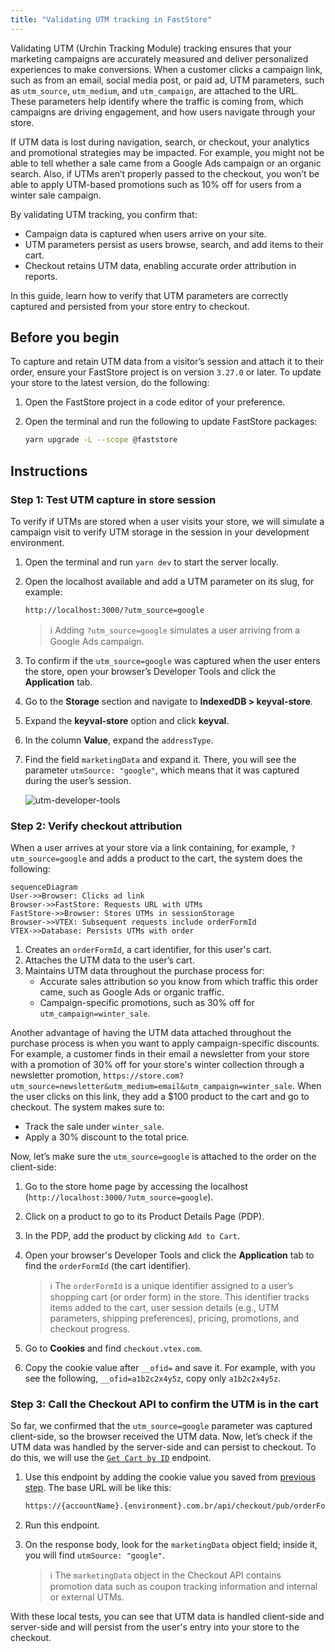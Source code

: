 ```yaml
---
title: "Validating UTM tracking in FastStore"
---
```


Validating UTM (Urchin Tracking Module) tracking ensures that your marketing campaigns are accurately measured and deliver personalized experiences to make conversions. When a customer clicks a campaign link, such as from an email, social media post, or paid ad, UTM parameters, such as `utm_source`, `utm_medium`, and `utm_campaign`, are attached to the URL. These parameters help identify where the traffic is coming from, which campaigns are driving engagement, and how users navigate through your store.

If UTM data is lost during navigation, search, or checkout, your analytics and promotional strategies may be impacted. For example, you might not be able to tell whether a sale came from a Google Ads campaign or an organic search. Also, if UTMs aren’t properly passed to the checkout, you won’t be able to apply UTM-based promotions such as 10% off for users from a winter sale campaign.

By validating UTM tracking, you confirm that:

- Campaign data is captured when users arrive on your site.
- UTM parameters persist as users browse, search, and add items to their cart.
- Checkout retains UTM data, enabling accurate order attribution in reports.

In this guide, learn how to verify that UTM parameters are correctly captured and persisted from your store entry to checkout.

## Before you begin


To capture and retain UTM data from a visitor’s session and attach it to their order, ensure your FastStore project is on version `3.27.0` or later. To update your store to the latest version, do the following:

1. Open the FastStore project in a code editor of your preference.
2. Open the terminal and run the following to update FastStore packages:

    ```bash
    yarn upgrade -L --scope @faststore
    ```

## Instructions

### Step 1: Test UTM capture in store session

To verify if UTMs are stored when a user visits your store, we will simulate a campaign visit to verify UTM storage in the session in your development environment.
 
1. Open the terminal and run `yarn dev` to start the server locally.
2. Open the localhost available and add a UTM parameter on its slug, for example:

    ```sh
    http://localhost:3000/?utm_source=google
    ```


    >  ℹ️ Adding `?utm_source=google` simulates a user arriving from a Google Ads campaign.

3. To confirm if the `utm_source=google` was captured when the user enters the store, open your browser’s Developer Tools and click the **Application** tab.
4. Go to the **Storage** section and navigate to **IndexedDB > keyval-store**.
5. Expand the **keyval-store** option and click **keyval**.
6. In the column **Value**, expand the `addressType`.
7. Find the field `marketingData` and expand it. There, you will see the parameter `utmSource: "google"`, which means that it was captured during the user’s session.

    ![utm-developer-tools](https://vtexhelp.vtexassets.com/assets/docs/src/utm-developer-tools-tutorial___faa33130c1d371fda5c6212d519840a7.gif)

### Step 2: Verify checkout attribution

When a user arrives at your store via a link containing, for example, `?utm_source=google` and adds a product to the cart, the system does the following:

```mermaid
sequenceDiagram
User->>Browser: Clicks ad link
Browser->>FastStore: Requests URL with UTMs
FastStore->>Browser: Stores UTMs in sessionStorage
Browser->>VTEX: Subsequent requests include orderFormId
VTEX->>Database: Persists UTMs with order
```

1. Creates an `orderFormId`, a cart identifier, for this user's cart.
2. Attaches the UTM data to the user’s cart.
3. Maintains UTM data throughout the purchase process for:
    - Accurate sales attribution so you know from which traffic this order came, such as Google Ads or organic traffic.
    - Campaign-specific promotions, such as 30% off for `utm_campaign=winter_sale`.

Another advantage of having the UTM data attached throughout the purchase process is when you want to apply campaign-specific discounts. For example, a customer finds in their email a newsletter from your store with a promotion of 30% off for your store's winter collection through a newsletter promotion, `https://store.com?utm_source=newsletter&utm_medium=email&utm_campaign=winter_sale`. When the user clicks on this link, they add a $100 product to the cart and go to checkout. The system makes sure to:

- Track the sale under `winter_sale`.
- Apply a 30% discount to the total price.

Now, let’s make sure the `utm_source=google` is attached to the order on the client-side:

1. Go to the store home page by accessing the localhost (`http://localhost:3000/?utm_source=google`).
2. Click on a product to go to its Product Details Page (PDP).
3. In the PDP, add the product by clicking `Add to Cart`.
4. Open your browser's Developer Tools and click the **Application** tab to find the `orderFormId` (the cart identifier).

    >  ℹ️ The `orderFormId` is a unique identifier assigned to a user’s shopping cart (or order form) in the store. This identifier tracks items added to the cart, user session details (e.g., UTM parameters, shipping preferences), pricing, promotions, and checkout progress.

5. Go to **Cookies** and find `checkout.vtex.com`.
6. Copy the cookie value after `__ofid=` and save it. For example, with you see the following, `__ofid=a1b2c2x4y5z`, copy only `a1b2c2x4y5z`.

### Step 3: Call the Checkout API to confirm the UTM is in the cart

So far, we confirmed that the `utm_source=google` parameter was captured client-side, so the browser received the UTM data. Now, let’s check if the UTM data was handled by the server-side and can persist to checkout. To do this, we will use the [`Get Cart by ID`](https://developers.vtex.com/docs/api-reference/checkout-api#get-/api/checkout/pub/orderForm/-orderFormId-) endpoint.

1. Use this endpoint by adding the cookie value you saved from [previous step](#step-2–verify-checkout-attribution). The base URL will be like this:

    ```sh
    https://{accountName}.{environment}.com.br/api/checkout/pub/orderForm/a1b2c2x4y5z
    ```

2. Run this endpoint. 
3. On the response body, look for the `marketingData` object field; inside it, you will find `utmSource: "google"`.

    > ℹ️ The `marketingData` object in the Checkout API contains promotion data such as coupon tracking information and internal or external UTMs.

With these local tests, you can see that UTM data is handled client-side and server-side and will persist from the user's entry into your store to the checkout.
